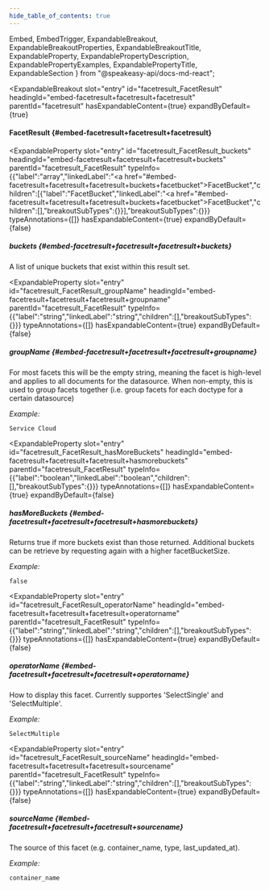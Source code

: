 ```yaml
---
hide_table_of_contents: true
---
```

  Embed,
  EmbedTrigger,
  ExpandableBreakout,
  ExpandableBreakoutProperties,
  ExpandableBreakoutTitle,
  ExpandableProperty,
  ExpandablePropertyDescription,
  ExpandablePropertyExamples,
  ExpandablePropertyTitle,
  ExpandableSection
} from "@speakeasy-api/docs-md-react";

<ExpandableSection>

<ExpandableBreakout
  slot="entry"
  id="facetresult_FacetResult"
  headingId="embed-facetresult+facetresult+facetresult"
  parentId="facetresult"
  hasExpandableContent={true}
  expandByDefault={true}
>

<ExpandableBreakoutTitle slot="title">

#### FacetResult \{#embed-facetresult+facetresult+facetresult\}

</ExpandableBreakoutTitle>

<ExpandableBreakoutProperties slot="properties">

<ExpandableProperty
  slot="entry"
  id="facetresult_FacetResult_buckets"
  headingId="embed-facetresult+facetresult+facetresult+buckets"
  parentId="facetresult_FacetResult"
  typeInfo={{"label":"array","linkedLabel":"<a href=\"#embed-facetresult+facetresult+facetresult+buckets+facetbucket\">FacetBucket</a>","children":[{"label":"FacetBucket","linkedLabel":"<a href=\"#embed-facetresult+facetresult+facetresult+buckets+facetbucket\">FacetBucket</a>","children":[],"breakoutSubTypes":{}}],"breakoutSubTypes":{}}}
  typeAnnotations={[]}
  hasExpandableContent={true}
  expandByDefault={false}
>

<ExpandablePropertyTitle slot="title">

##### buckets \{#embed-facetresult+facetresult+facetresult+buckets\}

</ExpandablePropertyTitle>

<ExpandablePropertyDescription slot="description">

A list of unique buckets that exist within this result set.

</ExpandablePropertyDescription>

<Embed slot="embed">

<EmbedTrigger slot="trigger" embedTitle="buckets" triggerText="View buckets details">

<Embedbuckets />

</EmbedTrigger>

</Embed>

</ExpandableProperty>

<ExpandableProperty
  slot="entry"
  id="facetresult_FacetResult_groupName"
  headingId="embed-facetresult+facetresult+facetresult+groupname"
  parentId="facetresult_FacetResult"
  typeInfo={{"label":"string","linkedLabel":"string","children":[],"breakoutSubTypes":{}}}
  typeAnnotations={[]}
  hasExpandableContent={true}
  expandByDefault={false}
>

<ExpandablePropertyTitle slot="title">

##### groupName \{#embed-facetresult+facetresult+facetresult+groupname\}

</ExpandablePropertyTitle>

<ExpandablePropertyDescription slot="description">

For most facets this will be the empty string, meaning the facet is high-level and applies to all documents for the datasource. When non-empty, this is used to group facets together (i.e. group facets for each doctype for a certain datasource)

</ExpandablePropertyDescription>

<ExpandablePropertyExamples slot="examples">

_Example:_

```
Service Cloud
```

</ExpandablePropertyExamples>

</ExpandableProperty>

<ExpandableProperty
  slot="entry"
  id="facetresult_FacetResult_hasMoreBuckets"
  headingId="embed-facetresult+facetresult+facetresult+hasmorebuckets"
  parentId="facetresult_FacetResult"
  typeInfo={{"label":"boolean","linkedLabel":"boolean","children":[],"breakoutSubTypes":{}}}
  typeAnnotations={[]}
  hasExpandableContent={true}
  expandByDefault={false}
>

<ExpandablePropertyTitle slot="title">

##### hasMoreBuckets \{#embed-facetresult+facetresult+facetresult+hasmorebuckets\}

</ExpandablePropertyTitle>

<ExpandablePropertyDescription slot="description">

Returns true if more buckets exist than those returned. Additional buckets can be retrieve by requesting again with a higher facetBucketSize.

</ExpandablePropertyDescription>

<ExpandablePropertyExamples slot="examples">

_Example:_

```
false
```

</ExpandablePropertyExamples>

</ExpandableProperty>

<ExpandableProperty
  slot="entry"
  id="facetresult_FacetResult_operatorName"
  headingId="embed-facetresult+facetresult+facetresult+operatorname"
  parentId="facetresult_FacetResult"
  typeInfo={{"label":"string","linkedLabel":"string","children":[],"breakoutSubTypes":{}}}
  typeAnnotations={[]}
  hasExpandableContent={true}
  expandByDefault={false}
>

<ExpandablePropertyTitle slot="title">

##### operatorName \{#embed-facetresult+facetresult+facetresult+operatorname\}

</ExpandablePropertyTitle>

<ExpandablePropertyDescription slot="description">

How to display this facet. Currently supportes 'SelectSingle' and 'SelectMultiple'.

</ExpandablePropertyDescription>

<ExpandablePropertyExamples slot="examples">

_Example:_

```
SelectMultiple
```

</ExpandablePropertyExamples>

</ExpandableProperty>

<ExpandableProperty
  slot="entry"
  id="facetresult_FacetResult_sourceName"
  headingId="embed-facetresult+facetresult+facetresult+sourcename"
  parentId="facetresult_FacetResult"
  typeInfo={{"label":"string","linkedLabel":"string","children":[],"breakoutSubTypes":{}}}
  typeAnnotations={[]}
  hasExpandableContent={true}
  expandByDefault={false}
>

<ExpandablePropertyTitle slot="title">

##### sourceName \{#embed-facetresult+facetresult+facetresult+sourcename\}

</ExpandablePropertyTitle>

<ExpandablePropertyDescription slot="description">

The source of this facet (e.g. container_name, type, last_updated_at).

</ExpandablePropertyDescription>

<ExpandablePropertyExamples slot="examples">

_Example:_

```
container_name
```

</ExpandablePropertyExamples>

</ExpandableProperty>

</ExpandableBreakoutProperties>

</ExpandableBreakout>

</ExpandableSection>